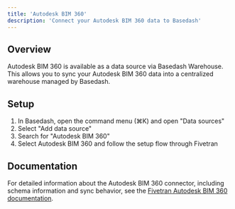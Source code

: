 ```yaml
---
title: 'Autodesk BIM 360'
description: 'Connect your Autodesk BIM 360 data to Basedash'
---
```


## Overview

Autodesk BIM 360 is available as a data source via Basedash Warehouse. This allows you to sync your Autodesk BIM 360 data into a centralized warehouse managed by Basedash.

## Setup

1. In Basedash, open the command menu (⌘K) and open "Data sources"
2. Select "Add data source"
3. Search for "Autodesk BIM 360"
4. Select Autodesk BIM 360 and follow the setup flow through Fivetran

## Documentation

For detailed information about the Autodesk BIM 360 connector, including schema information and sync behavior, see the [Fivetran Autodesk BIM 360 documentation](https://fivetran.com/docs/connectors/applications/autodesk-bim-360).
